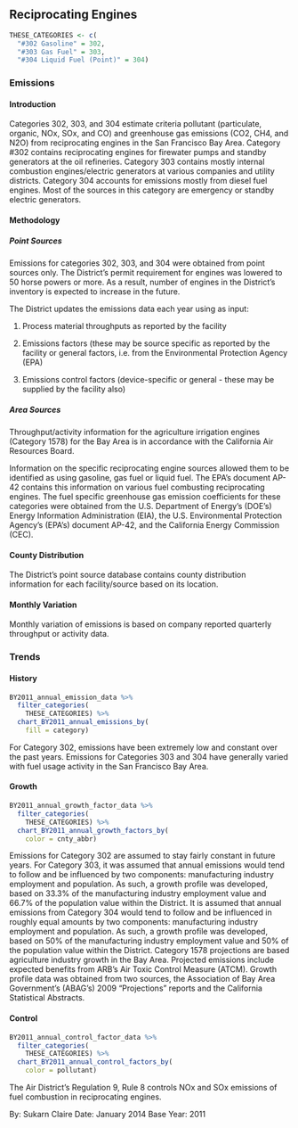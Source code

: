 ## Reciprocating Engines

```r
THESE_CATEGORIES <- c(
  "#302 Gasoline" = 302,
  "#303 Gas Fuel" = 303,
  "#304 Liquid Fuel (Point)" = 304)
```

### Emissions

#### Introduction {-}

Categories 302, 303, and 304 estimate criteria pollutant (particulate, organic, NOx, SOx, and CO) and greenhouse gas emissions (CO2, CH4, and N2O) from reciprocating engines in the San Francisco Bay Area. Category #302 contains reciprocating engines for firewater pumps and standby generators at the oil refineries. Category 303 contains mostly internal combustion engines/electric generators at various companies and utility districts. Category 304 accounts for emissions mostly from diesel fuel engines. Most of the sources in this category are emergency or standby electric generators.

#### Methodology {-}

##### Point Sources {-}

Emissions for categories 302, 303, and 304 were obtained from point sources only. The District’s permit requirement for engines was lowered to 50 horse powers or more. As a result, number of engines in the District’s inventory is expected to increase in the future.

The District updates the emissions data each year using as input:

1. Process material throughputs as reported by the facility

2. Emissions factors (these may be source specific as reported by the facility or general factors, i.e. from the Environmental Protection Agency (EPA)

3. Emissions control factors (device-specific or general - these may be supplied by the facility also)

##### Area Sources {-}

Throughput/activity information for the agriculture irrigation engines (Category 1578) for the Bay Area is in accordance with the California Air Resources Board.

Information on the specific reciprocating engine sources allowed them to be identified as using gasoline, gas fuel or liquid fuel. The EPA's document AP-42 contains this information on various fuel combusting reciprocating engines.
The fuel specific greenhouse gas emission coefficients for these categories were obtained from the U.S. Department of Energy’s (DOE’s) Energy Information Administration (EIA), the U.S. Environmental Protection Agency’s (EPA’s) document AP-42, and the California Energy Commission (CEC).

#### County Distribution {-}

The District’s point source database contains county distribution information for each facility/source based on its location.

#### Monthly Variation {-}

Monthly variation of emissions is based on company reported quarterly throughput or activity data.

### Trends

#### History {-}

```r
BY2011_annual_emission_data %>%
  filter_categories(
    THESE_CATEGORIES) %>%
  chart_BY2011_annual_emissions_by(
    fill = category) 
```

For Category 302, emissions have been extremely low and constant over the past years. Emissions for Categories 303 and 304 have generally varied with fuel usage activity in the San Francisco Bay Area.

#### Growth {-}

```r
BY2011_annual_growth_factor_data %>%
  filter_categories(
    THESE_CATEGORIES) %>%
  chart_BY2011_annual_growth_factors_by(
    color = cnty_abbr) 
```

Emissions for Category 302 are assumed to stay fairly constant in future years. For Category 303, it was assumed that annual emissions would tend to follow and be influenced by two components: manufacturing industry employment and population. As such, a growth profile was developed, based on 33.3% of the manufacturing industry employment value and 66.7% of the population value within the District. It is assumed that annual emissions from Category 304 would tend to follow and be influenced in roughly equal amounts by two components: manufacturing industry employment and population. As such, a growth profile was developed, based on 50% of the manufacturing industry employment value and 50% of the population value within the District. Category 1578 projections are based agriculture industry growth in the Bay Area. Projected emissions include expected benefits from ARB’s Air Toxic Control Measure (ATCM). Growth profile data was obtained from two sources, the Association of Bay Area Government's (ABAG’s) 2009 "Projections" reports and the California Statistical Abstracts.

#### Control {-}

```r
BY2011_annual_control_factor_data %>%
  filter_categories(
    THESE_CATEGORIES) %>%
  chart_BY2011_annual_control_factors_by(
    color = pollutant) 
```

The Air District’s Regulation 9, Rule 8 controls NOx and SOx emissions of fuel combustion in reciprocating engines.

By: Sukarn Claire 
Date: January 2014 
Base Year: 2011
